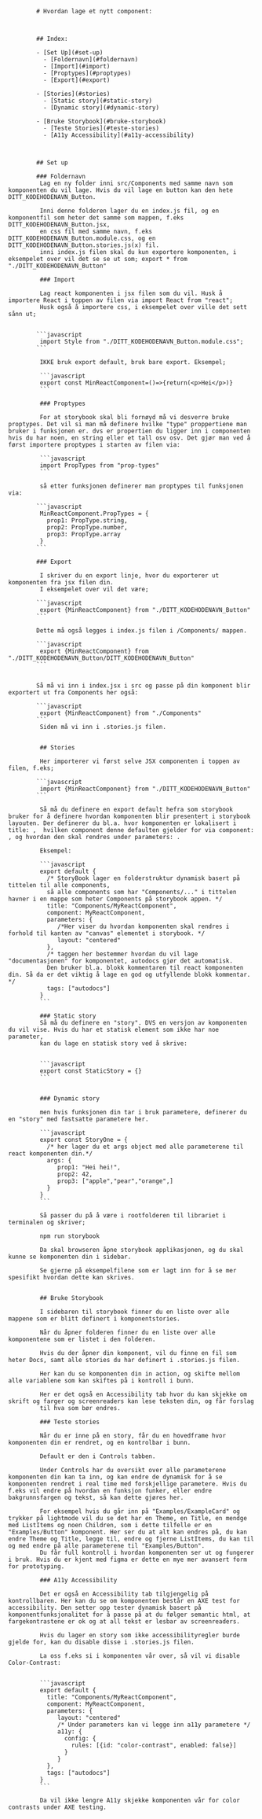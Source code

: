            # Hvordan lage et nytt component:



            ## Index:

            - [Set Up](#set-up)
              - [Foldernavn](#foldernavn)
              - [Import](#import)
              - [Proptypes](#proptypes)
              - [Export](#export)

            - [Stories](#stories)
              - [Static story](#static-story)
              - [Dynamic story](#dynamic-story)

            - [Bruke Storybook](#bruke-storybook)
              - [Teste Stories](#teste-stories)
              - [A11y Accessibility](#a11y-accessibility)



            ## Set up

            ### Foldernavn
             Lag en ny folder inni src/Components med samme navn som komponenten du vil lage. Hvis du vil lage en button kan den hete DITT_KODEHODENAVN_Button.

             Inni denne folderen lager du en index.js fil, og en komponentfil som heter det samme som mappen, f.eks DITT_KODEHODENAVN_Button.jsx,
             en css fil med samme navn, f.eks DITT_KODEHODENAVN_Button.module.css, og en DITT_KODEHODENAVN_Button.stories.js(x) fil.
             inni index.js filen skal du kun exportere komponenten, i eksempelet over vil det se se ut som; export * from "./DITT_KODEHODENAVN_Button"

             ### Import

             Lag react komponenten i jsx filen som du vil. Husk å importere React i toppen av filen via import React from "react";
             Husk også å importere css, i eksempelet over ville det sett sånn ut;


            ```javascript
             import Style from "./DITT_KODEHODENAVN_Button.module.css";
            ```

             IKKE bruk export default, bruk bare export. Eksempel;

             ```javascript
             export const MinReactComponent=()=>{return(<p>Hei</p>)}
             ```

             ### Proptypes

             For at storybook skal bli fornøyd må vi desverre bruke proptypes. Det vil si man må definere hvilke "type" proppertiene man bruker i funksjonen er. dvs er propertien du ligger inn i componenten hvis du har noen, en string eller et tall osv osv. Det gjør man ved å først importere proptypes i starten av filen via:

             ```javascript
             import PropTypes from "prop-types"
             ```

             så etter funksjonen definerer man proptypes til funksjonen via:

            ```javascript
             MinReactComponent.PropTypes = {
               prop1: PropType.string,
               prop2: PropType.number,
               prop3: PropType.array
             }
            ```

            ### Export

             I skriver du en export linje, hvor du exporterer ut komponenten fra jsx filen din.
             I eksempelet over vil det være;

            ```javascript
             export {MinReactComponent} from "./DITT_KODEHODENAVN_Button"
            ```

            Dette må også legges i index.js filen i /Components/ mappen.

            ```javascript
             export {MinReactComponent} from "./DITT_KODEHODENAVN_Button/DITT_KODEHODENAVN_Button"
            ```


            Så må vi inn i index.jsx i src og passe på din komponent blir exportert ut fra Components her også:

            ```javascript
             export {MinReactComponent} from "./Components"
            ```
             Siden må vi inn i .stories.js filen.


             ## Stories

             Her importerer vi først selve JSX componenten i toppen av filen, f.eks;

            ```javascript
             import {MinReactComponent} from "./DITT_KODEHODENAVN_Button"
            ```

             Så må du definere en export default hefra som storybook bruker for å definere hvordan komponenten blir presentert i storybook layouten. Der definerer du bl.a. hvor komponenten er lokalisert i title: ,  hvilken component denne defaulten gjelder for via component: , og hvordan den skal rendres under parameters: .

             Eksempel:

             ```javascript
             export default {
               /* StoryBook lager en folderstruktur dynamisk basert på tittelen til alle components,
               så alle components som har "Components/..." i tittelen havner i en mappe som heter Components på storybook appen. */
               title: "Components/MyReactComponent",
               component: MyReactComponent,
               parameters: {
                  /*Her viser du hvordan komponenten skal rendres i forhold til kanten av "canvas" elementet i storybook. */
                  layout: "centered"
               },
               /* taggen her bestemmer hvordan du vil lage "documentasjonen" for komponentet, autodocs gjør det automatisk.
               Den bruker bl.a. blokk kommentaren til react komponenten din. Så da er det viktig å lage en god og utfyllende blokk kommentar. */
               tags: ["autodocs"]
             }
             ```

             ### Static story
             Så må du definere en "story". DVS en versjon av komponenten du vil vise. Hvis du har et statisk element som ikke har noe parameter,
             kan du lage en statisk story ved å skrive:


             ```javascript
             export const StaticStory = {}
             ```


             ### Dynamic story

             men hvis funksjonen din tar i bruk parametere, definerer du en "story" med fastsatte parametere her.

             ```javascript
             export const StoryOne = {
               /* her lager du et args object med alle parameterene til react komponenten din.*/
               args: {
                  prop1: "Hei hei!",
                  prop2: 42,
                  prop3: ["apple","pear","orange",]
               }
             }
             ```

             Så passer du på å være i rootfolderen til librariet i terminalen og skriver;

             npm run storybook

             Da skal browseren åpne storybook applikasjonen, og du skal kunne se komponenten din i sidebar.

             Se gjerne på eksempelfilene som er lagt inn for å se mer spesifikt hvordan dette kan skrives.


             ## Bruke Storybook

             I sidebaren til storybook finner du en liste over alle mappene som er blitt definert i komponentstories.

             Når du åpner folderen finner du en liste over alle komponentene som er listet i den folderen.

             Hvis du der åpner din komponent, vil du finne en fil som heter Docs, samt alle stories du har definert i .stories.js filen.

             Her kan du se komponenten din in action, og skifte mellom alle variablene som kan skiftes på i kontroll i bunn.

             Her er det også en Accessibility tab hvor du kan skjekke om skrift og farger og screenreaders kan lese teksten din, og får forslag
             til hva som bør endres.

             ### Teste stories

             Når du er inne på en story, får du en hovedframe hvor komponenten din er rendret, og en kontrolbar i bunn.

             Default er den i Controls tabben.

             Under Controls har du oversikt over alle parameterene komponenten din kan ta inn, og kan endre de dynamisk for å se komponenten rendret i real time med forskjellige parametere. Hvis du f.eks vil endre på hvordan en funksjon funker, eller endre bakgrunnsfargen og tekst, så kan dette gjøres her.

             For eksempel hvis du går inn på "Examples/ExampleCard" og trykker på lightmode vil du se det har en Theme, en Title, en mendge med ListItems og noen Children, som i dette tilfelle er en "Examples/Button" komponent. Her ser du at alt kan endres på, du kan endre Theme og Title, legge til, endre og fjerne ListItems, du kan til og med endre på alle parameterene til "Examples/Button".
             Du får full kontroll i hvordan komponenten ser ut og fungerer i bruk. Hvis du er kjent med figma er dette en mye mer avansert form for prototyping.

             ### A11y Accessibility

             Det er også en Accessibility tab tilgjengelig på kontrollbaren. Her kan du se om komponenten består en AXE test for accessibility. Den setter opp tester dynamisk basert på komponentfunksjonalitet for å passe på at du følger semantic html, at fargekontrastene er ok og at all tekst er lesbar av screenreaders.

             Hvis du lager en story som ikke accessibilityregler burde gjelde for, kan du disable disse i .stories.js filen.

             La oss f.eks si i komponenten vår over, så vil vi disable Color-Contrast:


             ```javascript
             export default {
               title: "Components/MyReactComponent",
               component: MyReactComponent,
               parameters: {
                  layout: "centered"
                  /* Under parameters kan vi legge inn a11y parametere */
                  a11y: {
                    config: {
                      rules: [{id: "color-contrast", enabled: false}]
                    }
                  }
               },
               tags: ["autodocs"]
             }
             ```

             Da vil ikke lengre A11y skjekke komponenten vår for color contrasts under AXE testing.

